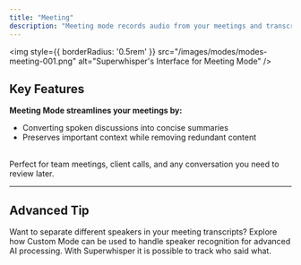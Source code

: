 ```yaml
---
title: "Meeting"
description: "Meeting mode records audio from your meetings and transcribes it into a clear summary, helping you capture key points without the noise."
---
```


<img
style={{ borderRadius: '0.5rem' }}
src="/images/modes/modes-meeting-001.png"
alt="Superwhisper's Interface for Meeting Mode"
/>

## Key Features
**Meeting Mode streamlines your meetings by:**
- Converting spoken discussions into concise summaries
- Preserves important context while removing redundant content
<br/>
<Check>Perfect for team meetings, client calls, and any conversation you need to review later.</Check>

---
## Advanced Tip
<Card title="Speaker-Separated Meetings" icon="users" href="speaker-separated-meetings">
Want to separate different speakers in your meeting transcripts? Explore how Custom Mode can be used to handle speaker recognition for advanced AI processing. With Superwhisper it is possible to track who said what.
</Card>